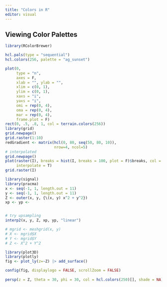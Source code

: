 ```yaml
---
title: "Colors in R"
editor: visual
---
```


## Viewing Color Palettes

```r
library(RColorBrewer)
```

```r
hcl.pals(type = "sequential")
hcl.colors(256, palette = "ag_sunset")

plot(0, 
     type = "n",
     axes = F,
     xlab = "", ylab = "",
     xlim = c(0, 1),
     ylim = c(0, 1),
     xaxs = "i",
     yaxs = "i",
     omi = rep(0, 4),
     oma = rep(0, 4),
     mar = rep(0, 4),
     frame.plot = F)
rect(0, .5, .8, 1, col = terrain.colors(256))
library(grid)
grid.newpage()
grid.raster(1:10)
redGradient <- matrix(hcl(0, 80, seq(50, 80, 10)),
                      nrow=4, ncol=5)
# interpolated
grid.newpage()
plot(raster(I), breaks = hist(I, breaks = 100, plot = F)$breaks, col = hcl.colors(101, palette = "ag_sunset"),
     interpolate = T)
grid.raster(I)

library(signal)
library(pracma)
x <- seq(-1, 1, length.out = 11)
y <- seq(-1, 1, length.out = 11)
Z <- outer(x, y, {\(x, y) x^2 + y^2})
xp <- yp <- 


# try upsampling
interp2(x, y, Z, xp, yp, "linear")

# mgrid <- meshgrid(x, y)
# X <- mgrid$X
# Y <- mgrid$Y
# Z <- X^2 + Y^2

library(plot3D)
library(plotly)
fig <- plot_ly(z=~Z) |> add_surface()

config(fig, displaylogo = FALSE, scrollZoom = FALSE)
  
persp(z = Z, theta = 30, phi = 30, col = hcl.colors(250)[], shade = NA)






```
